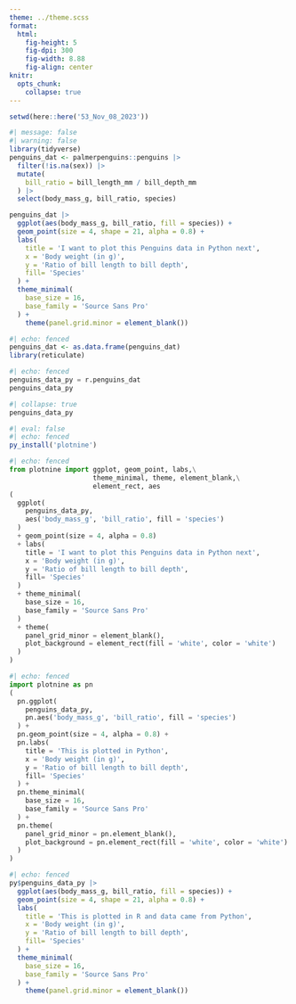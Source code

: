 ```yaml
---
theme: ../theme.scss
format: 
  html: 
    fig-height: 5
    fig-dpi: 300
    fig-width: 8.88
    fig-align: center
knitr: 
  opts_chunk: 
    collapse: true
---
```




```r
setwd(here::here('53_Nov_08_2023'))

```


```r
#| message: false
#| warning: false
library(tidyverse)
penguins_dat <- palmerpenguins::penguins |> 
  filter(!is.na(sex)) |> 
  mutate(
    bill_ratio = bill_length_mm / bill_depth_mm
  ) |> 
  select(body_mass_g, bill_ratio, species)
```


```r
penguins_dat |> 
  ggplot(aes(body_mass_g, bill_ratio, fill = species)) +
  geom_point(size = 4, shape = 21, alpha = 0.8) +
  labs(
    title = 'I want to plot this Penguins data in Python next',
    x = 'Body weight (in g)',
    y = 'Ratio of bill length to bill depth',
    fill= 'Species'
  ) +
  theme_minimal(
    base_size = 16,
    base_family = 'Source Sans Pro'
  ) +
    theme(panel.grid.minor = element_blank())
```



```r
#| echo: fenced
penguins_dat <- as.data.frame(penguins_dat)
library(reticulate)
```



```python
#| echo: fenced
penguins_data_py = r.penguins_dat
penguins_data_py
```



```python
#| collapse: true
penguins_data_py
```



```r
#| eval: false
#| echo: fenced
py_install('plotnine')
```



```python
#| echo: fenced
from plotnine import ggplot, geom_point, labs,\
                     theme_minimal, theme, element_blank,\
                     element_rect, aes
(
  ggplot(
    penguins_data_py,
    aes('body_mass_g', 'bill_ratio', fill = 'species')
  )
  + geom_point(size = 4, alpha = 0.8) 
  + labs(
    title = 'I want to plot this Penguins data in Python next',
    x = 'Body weight (in g)',
    y = 'Ratio of bill length to bill depth',
    fill= 'Species'
  ) 
  + theme_minimal(
    base_size = 16,
    base_family = 'Source Sans Pro'
  ) 
  + theme(
    panel_grid_minor = element_blank(),
    plot_background = element_rect(fill = 'white', color = 'white')
  )
)
```



```python
#| echo: fenced
import plotnine as pn
(
  pn.ggplot(
    penguins_data_py, 
    pn.aes('body_mass_g', 'bill_ratio', fill = 'species')
  ) +
  pn.geom_point(size = 4, alpha = 0.8) +
  pn.labs(
    title = 'This is plotted in Python',
    x = 'Body weight (in g)',
    y = 'Ratio of bill length to bill depth',
    fill= 'Species'
  ) +
  pn.theme_minimal(
    base_size = 16,
    base_family = 'Source Sans Pro'
  ) +
  pn.theme(
    panel_grid_minor = pn.element_blank(),
    plot_background = pn.element_rect(fill = 'white', color = 'white')
  )
)
```




```r
#| echo: fenced
py$penguins_data_py |> 
  ggplot(aes(body_mass_g, bill_ratio, fill = species)) +
  geom_point(size = 4, shape = 21, alpha = 0.8) +
  labs(
    title = 'This is plotted in R and data came from Python',
    x = 'Body weight (in g)',
    y = 'Ratio of bill length to bill depth',
    fill= 'Species'
  ) +
  theme_minimal(
    base_size = 16,
    base_family = 'Source Sans Pro'
  ) +
    theme(panel.grid.minor = element_blank())
```




